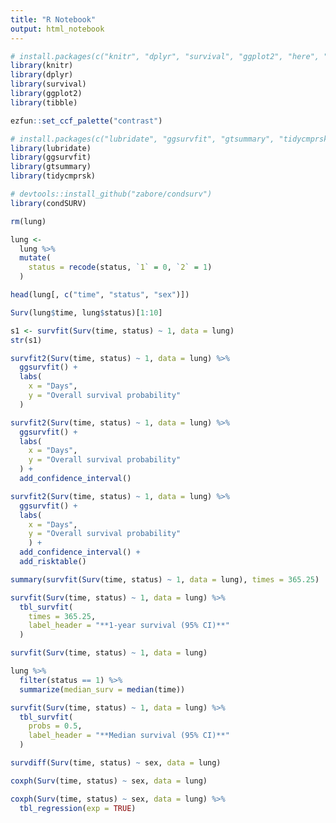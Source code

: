 ---
title: "R Notebook"
output: html_notebook
---
```{r}
# install.packages(c("knitr", "dplyr", "survival", "ggplot2", "here", "tibble"))
library(knitr)
library(dplyr)
library(survival)
library(ggplot2)
library(tibble)

ezfun::set_ccf_palette("contrast")
```


```{r}
# install.packages(c("lubridate", "ggsurvfit", "gtsummary", "tidycmprsk"))
library(lubridate)
library(ggsurvfit)
library(gtsummary)
library(tidycmprsk)

# devtools::install_github("zabore/condsurv")
library(condSURV)
```

```{r}
rm(lung)
```

```{r}
lung <- 
  lung %>% 
  mutate(
    status = recode(status, `1` = 0, `2` = 1)
  )
```

```{r}
head(lung[, c("time", "status", "sex")])
```


```{r}
Surv(lung$time, lung$status)[1:10]
```
```{r}
s1 <- survfit(Surv(time, status) ~ 1, data = lung)
str(s1)
```
```{r}
survfit2(Surv(time, status) ~ 1, data = lung) %>% 
  ggsurvfit() +
  labs(
    x = "Days",
    y = "Overall survival probability"
  )
```
```{r}
survfit2(Surv(time, status) ~ 1, data = lung) %>% 
  ggsurvfit() +
  labs(
    x = "Days",
    y = "Overall survival probability"
  ) + 
  add_confidence_interval()
```
```{r}
survfit2(Surv(time, status) ~ 1, data = lung) %>% 
  ggsurvfit() +
  labs(
    x = "Days",
    y = "Overall survival probability"
    ) + 
  add_confidence_interval() +
  add_risktable()
```
```{r}
summary(survfit(Surv(time, status) ~ 1, data = lung), times = 365.25)
```


```{r}
survfit(Surv(time, status) ~ 1, data = lung) %>% 
  tbl_survfit(
    times = 365.25,
    label_header = "**1-year survival (95% CI)**"
  )
```
```{r}
survfit(Surv(time, status) ~ 1, data = lung)
```
```{r}
lung %>% 
  filter(status == 1) %>% 
  summarize(median_surv = median(time))
```
```{r}
survfit(Surv(time, status) ~ 1, data = lung) %>% 
  tbl_survfit(
    probs = 0.5,
    label_header = "**Median survival (95% CI)**"
  )
```

```{r}
survdiff(Surv(time, status) ~ sex, data = lung)
```

```{r}
coxph(Surv(time, status) ~ sex, data = lung)
```

```{r}
coxph(Surv(time, status) ~ sex, data = lung) %>% 
  tbl_regression(exp = TRUE) 
```




